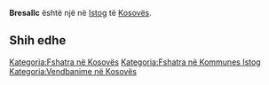 {{Fshat në 
 | Emri                = Bresallc
 | EmriAlt                = 
 | NAME_SHORT_FORM=      
 | NAME_GENERIC=      
 | NAME_SORT_NAME_RO=      BRESALLC
 | FULL_NAME_RO = Bresallc
 | FULL_NAME_ND_RO=Bresallc
 | SORT_NAME_RG=BRESALLC
 | FULL_NAME_RG=Bresallc
 | FULL_NAME_ND_RG=Bresallc
 | SRP_NAME_SHORT_FORM=      
 | SRP_NAME_GENERIC=      
 | SRP_NAME_SORT_NAME_RO=      
 | SRP_FULL_NAME_RO = 
 | SRP_FULL_NAME_ND_RO=
 | SRP_SORT_NAME_RG=
 | SRP_FULL_NAME_RG=
 | SRP_FULL_NAME_ND_RG=
 | Emri (Rasa dhanore) = 
 | Figura              = 
 | Shteti              = Kosovo
 | Komuna              = Istog
 | Kodi postar         = 
 | Sipërfaqja          = 

 | Popullsia           = 

 | Regj. i popullsisë  = 
 | Dend. e popullsisë  = 
 | Faqja zyrtare       = 
 <!--- Koordinatat ----> 
 | Gjerësia            = 42.50152
 | Gjatësia            = 21.404314
 | Lartësia            = 
}}
'''Bresallc''' është një [[]] në [[Istog]] të [[Kosovës]].

<!-- == Gjeografia == -->
<!-- == Historia == -->
<!-- == Demografia == -->
== Shih edhe ==
{{Komuna Istog}}
{{Kosovo-Administrata-Cung}}

[[Kategoria:Fshatra në Kosovës]]
[[Kategoria:Fshatra në Kommunes Istog]]
[[Kategoria:Vendbanime në Kosovës]]